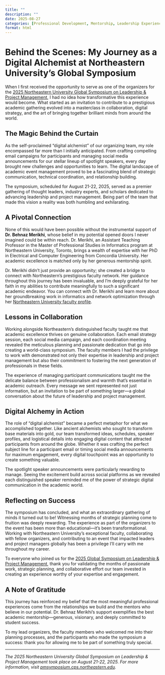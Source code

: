 ```yaml
---
title: ""
description: ""
date: 2025-08-27
categories: [Professional Development, Mentorship, Leadership Experiences]
format: html
---
```


# Behind the Scenes: My Journey as a Digital Alchemist at Northeastern University's Global Symposium

When I first received the opportunity to serve as one of the organizers for the [2025 Northeastern University Global Symposium on Leadership & Project Management](https://pmsymposium.cps.northeastern.edu/), I had no idea how transformative this experience would become. What started as an invitation to contribute to a prestigious academic gathering evolved into a masterclass in collaboration, digital strategy, and the art of bringing together brilliant minds from around the world.

## The Magic Behind the Curtain

As the self-proclaimed "digital alchemist" of our organizing team, my role encompassed far more than I initially anticipated. From crafting compelling email campaigns for participants and managing social media announcements for our stellar lineup of spotlight speakers, every day brought new challenges and opportunities to learn. The digital landscape of academic event management proved to be a fascinating blend of strategic communication, technical coordination, and relationship building.

The symposium, scheduled for August 21-22, 2025, served as a premier gathering of thought leaders, industry experts, and scholars dedicated to advancing leadership and project management. Being part of the team that made this vision a reality was both humbling and exhilarating.

## A Pivotal Connection

None of this would have been possible without the instrumental support of **Dr. Behnaz Merikhi**, whose belief in my potential opened doors I never imagined could be within reach. Dr. Merikhi, an Assistant Teaching Professor in the Master of Professional Studies in Informatics program at Northeastern University, Toronto, brings a wealth of expertise with her PhD in Electrical and Computer Engineering from Concordia University. Her academic excellence is matched only by her generous mentorship spirit.

Dr. Merikhi didn't just provide an opportunity; she created a bridge to connect with Northeastern's prestigious faculty network. Her guidance throughout this journey has been invaluable, and I'm deeply grateful for her faith in my abilities to contribute meaningfully to such a significant academic endeavor. You can connect with Dr. Merikhi and learn more about her groundbreaking work in informatics and network optimization through her [Northeastern University faculty profile](https://cps.northeastern.edu/faculty/behnaz-merikhi/).

## Lessons in Collaboration

Working alongside Northeastern's distinguished faculty taught me that academic excellence thrives on genuine collaboration. Each email strategy session, each social media campaign, and each coordination meeting revealed the meticulous planning and passionate dedication that go into creating a world-class symposium. The faculty members I had the privilege to work with demonstrated not only their expertise in leadership and project management but also their commitment to fostering the next generation of professionals in these fields.

The experience of managing participant communications taught me the delicate balance between professionalism and warmth that's essential in academic outreach. Every message we sent represented not just information, but an invitation to be part of something larger—a global conversation about the future of leadership and project management.

## Digital Alchemy in Action

The role of "digital alchemist" became a perfect metaphor for what we accomplished together. Like ancient alchemists who sought to transform base materials into gold, our team transformed ideas, schedules, speaker profiles, and logistical details into engaging digital content that attracted participants from around the globe. Whether it was crafting the perfect subject line for a participant email or timing social media announcements for maximum engagement, every digital touchpoint was an opportunity to create something valuable.

The spotlight speaker announcements were particularly rewarding to manage. Seeing the excitement build across social platforms as we revealed each distinguished speaker reminded me of the power of strategic digital communication in the academic world.

## Reflecting on Success

The symposium has concluded, and what an extraordinary gathering of minds it turned out to be! Witnessing months of strategic planning come to fruition was deeply rewarding. The experience as part of the organizers to the event has been more than educational—it's been transformational. Working with Northeastern University's exceptional faculty, collaborating with fellow organizers, and contributing to an event that impacted leaders and project managers globally has been a privilege I'll carry with me throughout my career.

To everyone who joined us for the [2025 Global Symposium on Leadership & Project Management](https://pmsymposium.cps.northeastern.edu/), thank you for validating the months of passionate work, strategic planning, and collaborative effort our team invested in creating an experience worthy of your expertise and engagement.

## A Note of Gratitude

This journey has reinforced my belief that the most meaningful professional experiences come from the relationships we build and the mentors who believe in our potential. Dr. Behnaz Merikhi's support exemplifies the best academic mentorship—generous, visionary, and deeply committed to student success.

To my lead organizers, the faculty members who welcomed me into their planning processes, and the participants who made the symposium a success: thank you for allowing me to be part of something truly special.

---

*The 2025 Northeastern University Global Symposium on Leadership & Project Management took place on August 21-22, 2025. For more information, visit [pmsymposium.cps.northeastern.edu](https://pmsymposium.cps.northeastern.edu/).*